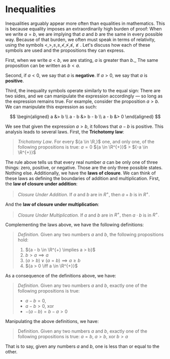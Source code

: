 # Inequalities

Inequalities arguably appear more often than equalities in mathematics.
This is because equality imposes an extraordinarily high burden of proof:
When we write ${a = b,}$ we are implying that ${a}$ and ${b}$ are the same
in every possible way. Because of that burden, we often must speak in terms
of relativity, using the symbols
${ <, >, \leq, \geq, \nless, \ngtr, \nleq, \ngeq.}$ Let's discuss how each
of these symbols are used and the propositions they can express.

First, when we write ${a < b,}$ we are stating, ${a}$ is greater than
${b.}$\_ The same proposition can be written as ${b < a.}$

Second, if ${a < 0,}$ we say that ${a}$ is **negative**. If ${a > 0,}$ we
say that ${a}$ is **positive**.

Third, the inequality symbols operate similarly to the equal sign: There
are two sides, and we can manipulate the expression accordingly &mdash; so
long as the expression remains true. For example, consider the proposition
${a > b.}$ We can manipulate this expression as such:

$$ \begin{aligned} a &> b \\ a - b &> b - b \\ a - b &> 0 \end{aligned} $$

We see that given the expression ${a > b,}$ it follows that ${a - b}$ is
positive. This analysis leads to several laws. First, the **Trichotomy
law**:

> _Trichotomy Law_. For every ${a \in \R,}$ one, and only one, of the
> following propositions is true: ${a = 0}$ ${a \in \R^{+}}$ >
> ${-a \in \R^{+}}$

The rule above tells us that every real number ${a}$ can be only one of
three things: zero, positive, or negative. Those are the only three
possible states. Nothing else. Additionally, we have the **laws of
closure**. We can think of these laws as defining the boundaries of
addition and multiplication. First, the **law of closure under addition**:

> _Closure Under Addition._ If ${a}$ and ${b}$ are in ${R^{+},}$ then
> ${a + b}$ is in ${R^{+}.}$

And the **law of closure under multiplication**:

> _Closure Under Multiplication._ If ${a}$ and ${b}$ are in ${R^{+},}$ then
> ${a \cdot b}$ is in ${R^{+}.}$

Complementing the laws above, we have the following definitions:

> _Definition._ Given any two numbers ${a}$ and ${b,}$ the following
> propositions hold:
>
> 1. ${a - b \in \R^{+} \implies a > b}$
> 2. ${b > a \implies a}$
> 3. ${(a > b) \lor (a = b) \implies a \geq b}$
> 4. ${a > 0 \iff a \in \R^{+}}$

As a consequence of the definitions above, we have:

> _Definition_. Given any two numbers ${a}$ and ${b,}$ exactly one of the
> following propositions is true:
> * ${a - b = 0,}$ 
> * ${a - b > 0,}$ xor
> * ${-(a - b) = b - a > 0}$

Manipulating the above definitions, we have:

> Definition. Given any two numbers ${a}$ and ${b,}$ exactly one of the
> following propositions is true: ${a = b,}$ ${a > b,}$ xor ${b > a}$

That is to say, given any numbers ${a}$ and ${b,}$ one is less than or
equal to the other.
